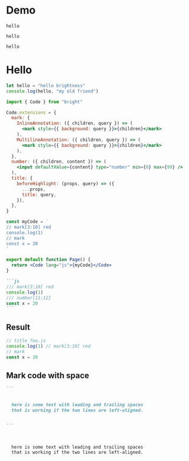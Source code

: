 # Demo

```
hello
```

```foo.
hello
```

```whatever
hello
```

# Hello

```web/shine.js
let hello = "hello brightness"
console.log(hello, "my old friend")
```

```app/page.jsx
import { Code } from "bright"

Code.extensions = {
  mark: {
    InlineAnnotation: ({ children, query }) => (
      <mark style={{ background: query }}>{children}</mark>
    ),
    MultilineAnnotation: ({ children, query }) => (
      <mark style={{ background: query }}>{children}</mark>
    ),
  },
  number: ({ children, content }) => (
    <input defaultValue={content} type="number" min={0} max={99} />
  ),
  title: {
    beforeHighlight: (props, query) => ({
      ...props,
      title: query,
    }),
  },
}

const myCode = `
// mark[3:10] red
console.log(1)
// mark
const x = 20
`

export default function Page() {
  return <Code lang="js">{myCode}</Code>
}
```

````md
```js
/// mark[3:10] red
console.log(1)
/// number[11:12]
const x = 20
```
````

## Result

```js
// title foo.js
console.log(1) // mark[3:10] red
// mark
const x = 20
```

## Mark code with space

````md
```


  here is some text with leading and trailing spaces
  that is working if the two lines are left-aligned.


```
````

```


  here is some text with leading and trailing spaces
  that is working if the two lines are left-aligned.


```
